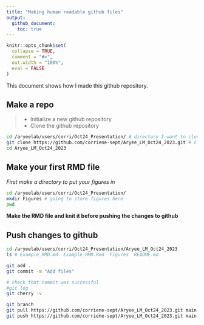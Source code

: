 ```yaml
---
title: "Making human readable github files"
output:
  github_document:
    toc: true
---
```


```r
knitr::opts_chunk$set(
  collapse = TRUE,
  comment = "#>",
  out.width = "100%", 
  eval = FALSE
)
```

This document shows how I made this github repository. 

## Make a repo

>- Initialize a new github repository
>- Clone the github repository 


```bash
cd /aryeelab/users/corri/Oct24_Presentation/ # directory I want to clone the github into
git clone https://github.com/corriene-sept/Aryee_LM_Oct24_2023.git # clone the repository
cd Aryee_LM_Oct24_2023
```

## Make your first RMD file

*First make a directory to put your figures in*
```bash
cd /aryeelab/users/corri/Oct24_Presentation/
mkdir Figures # going to store figures here
pwd
```

**Make the RMD file and knit it before pushing the changes to github**

## Push changes to github
```bash
cd /aryeelab/users/corri/Oct24_Presentation/Aryee_LM_Oct24_2023
ls # Example_RMD.md  Example_RMD.Rmd  Figures  README.md

git add .
git commit -m "Add files"

# check that commit was successful
#git log
git cherry -v

git branch
git pull https://github.com/corriene-sept/Aryee_LM_Oct24_2023.git main
git push https://github.com/corriene-sept/Aryee_LM_Oct24_2023.git main
```

